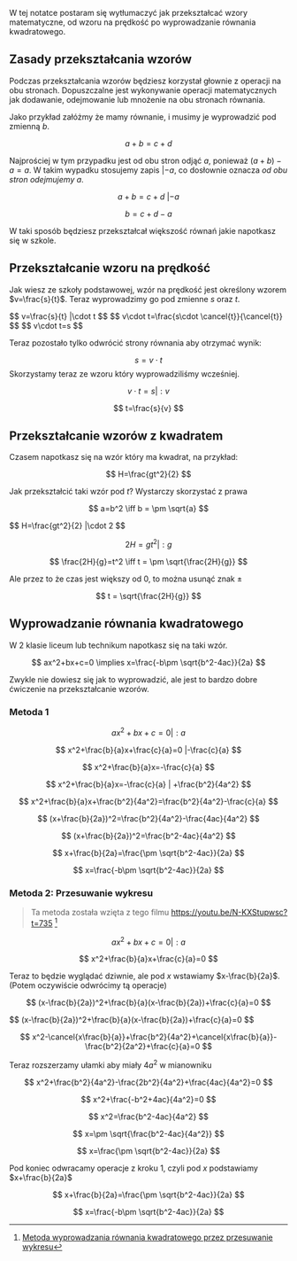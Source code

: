 
W tej notatce postaram się wytłumaczyć jak przekształcać wzory matematyczne, od wzoru na prędkość po wyprowadzanie równania kwadratowego.

## Zasady przekształcania wzorów

Podczas przekształcania wzorów będziesz korzystał głownie z operacji na obu stronach. Dopuszczalne jest wykonywanie operacji matematycznych jak dodawanie, odejmowanie lub mnożenie na obu stronach równania.

Jako przykład załóżmy że mamy równanie, i musimy je wyprowadzić pod zmienną $b$.

$$
a+b=c+d
$$

Najprościej w tym przypadku jest od obu stron odjąć $a$, ponieważ $(a+b)-a=a$. W takim wypadku stosujemy zapis $|-a$, co dosłownie oznacza *od obu stron odejmujemy $a$*. 

$$
a+b=c+d ~|-a
$$

$$
b=c+d-a
$$

W taki sposób będziesz przekształcał większość równań jakie napotkasz się w szkole.

## Przekształcanie wzoru na prędkość

Jak wiesz ze szkoły podstawowej, wzór na prędkość jest określony wzorem $v=\frac{s}{t}$. Teraz wyprowadzimy go pod zmienne $s$ oraz $t$.

<Accordion title="Wyprowadzanie pod drogę">
$$
v=\frac{s}{t} |\cdot t
$$
$$
v\cdot t=\frac{s\cdot \cancel{t}}{\cancel{t}}
$$
$$
v\cdot t=s
$$

Teraz pozostało tylko odwrócić strony równania aby otrzymać wynik:

$$s=v\cdot t$$
</Accordion>
<Accordion title="Wyprowadzanie pod czas">
Skorzystamy teraz ze wzoru który wyprowadziliśmy wcześniej.

$$
v\cdot t=s |:v
$$

$$
t=\frac{s}{v}
$$
</Accordion>

## Przekształcanie wzorów z kwadratem

Czasem napotkasz się na wzór który ma kwadrat, na przykład:

$$
H=\frac{gt^2}{2}
$$

Jak przekształcić taki wzór pod $t$? Wystarczy skorzystać z prawa

$$
a=b^2 \iff b = \pm \sqrt{a}
$$

<Accordion title="Wyprowadzanie pod czas">
$$
H=\frac{gt^2}{2} |\cdot 2
$$

$$
2H=gt^2 |:g
$$

$$
\frac{2H}{g}=t^2 \iff t = \pm \sqrt{\frac{2H}{g}}
$$

Ale przez to że czas jest większy od $0$, to można usunąć znak $\pm$

$$
t = \sqrt{\frac{2H}{g}}
$$
</Accordion>

## Wyprowadzanie równania kwadratowego

W 2 klasie liceum lub technikum napotkasz się na taki wzór.

$$
ax^2+bx+c=0 \implies x=\frac{-b\pm \sqrt{b^2-4ac}}{2a}
$$

Zwykle nie dowiesz się jak to wyprowadzić, ale jest to bardzo dobre ćwiczenie na przekształcanie wzorów.

### Metoda 1

<Accordion title="Krok 1. Uproszczenie">

$$
ax^2+bx+c=0 |:a
$$

$$
x^2+\frac{b}{a}x+\frac{c}{a}=0 |-\frac{c}{a}
$$


$$
x^2+\frac{b}{a}x=-\frac{c}{a}
$$

</Accordion>

<Accordion title="Krok 2. Rozszerzanie ułamków oraz wzór skróconego mnożenia">

$$
x^2+\frac{b}{a}x=-\frac{c}{a} | +\frac{b^2}{4a^2}
$$

$$
x^2+\frac{b}{a}x+\frac{b^2}{4a^2}=\frac{b^2}{4a^2}-\frac{c}{a}
$$

$$
(x+\frac{b}{2a})^2=\frac{b^2}{4a^2}-\frac{4ac}{4a^2}
$$

$$
(x+\frac{b}{2a})^2=\frac{b^2-4ac}{4a^2}
$$

$$
x+\frac{b}{2a}=\frac{\pm \sqrt{b^2-4ac}}{2a}
$$

$$
x=\frac{-b\pm \sqrt{b^2-4ac}}{2a}
$$

</Accordion>

### Metoda 2: Przesuwanie wykresu

> Ta metoda została wzięta z tego filmu https://youtu.be/N-KXStupwsc?t=735 [^1]
<Accordion title="Krok 1. Przesuwanie wykresu">


$$
ax^2+bx+c=0 |:a
$$

$$
x^2+\frac{b}{a}x+\frac{c}{a}=0
$$

Teraz to będzie wyglądać dziwnie, ale pod $x$ wstawiamy $x-\frac{b}{2a}$. (Potem oczywiście odwrócimy tą operacje)

$$
(x-\frac{b}{2a})^2+\frac{b}{a}(x-\frac{b}{2a})+\frac{c}{a}=0
$$
</Accordion>

<Accordion title="Krok 2. Upraszczanie równania">
$$
(x-\frac{b}{2a})^2+\frac{b}{a}(x-\frac{b}{2a})+\frac{c}{a}=0
$$

$$
x^2-\cancel{x\frac{b}{a}}+\frac{b^2}{4a^2}+\cancel{x\frac{b}{a}}-\frac{b^2}{2a^2}+\frac{c}{a}=0
$$

Teraz rozszerzamy ułamki aby miały $4a^2$ w mianowniku

$$
x^2+\frac{b^2}{4a^2}-\frac{2b^2}{4a^2}+\frac{4ac}{4a^2}=0
$$

$$
x^2+\frac{-b^2+4ac}{4a^2}=0
$$

$$
x^2=\frac{b^2-4ac}{4a^2}
$$

$$
x=\pm \sqrt{\frac{b^2-4ac}{4a^2}}
$$

$$
x=\frac{\pm \sqrt{b^2-4ac}}{2a}
$$
</Accordion>

<Accordion title="Krok 3. Przesuwanie wykresu spowrotem">

Pod koniec odwracamy operacje z kroku 1, czyli pod $x$ podstawiamy $x+\frac{b}{2a}$

$$
x+\frac{b}{2a}=\frac{\pm \sqrt{b^2-4ac}}{2a}
$$

$$
x=\frac{-b\pm \sqrt{b^2-4ac}}{2a}
$$

</Accordion>

[^1]: [Metoda wyprowadzania równania kwadratowego przez przesuwanie wykresu](https://youtu.be/N-KXStupwsc?t=735)